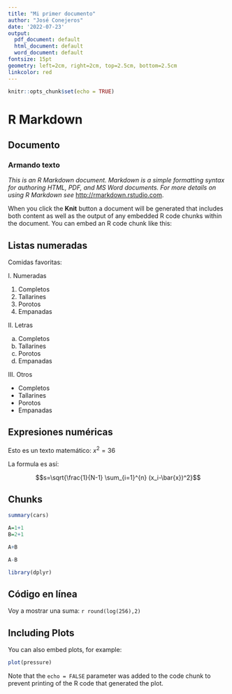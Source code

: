 ```yaml
---
title: "Mi primer documento"
author: "José Conejeros"
date: '2022-07-23'
output:
  pdf_document: default
  html_document: default
  word_document: default
fontsize: 15pt
geometry: left=2cm, right=2cm, top=2.5cm, bottom=2.5cm
linkcolor: red
---
```


```r
knitr::opts_chunk$set(echo = TRUE)
```

# R Markdown

## Documento

### Armando texto

*This is an R Markdown document. Markdown is a simple formatting syntax for authoring HTML, PDF, and MS Word documents. For more details on using R Markdown see* <http://rmarkdown.rstudio.com>.

When you click the **Knit** button a document will be generated that includes both content as well as the output of any embedded R code chunks within the document. You can embed an R code chunk like this:

## Listas numeradas

Comidas favoritas:

I. Numeradas

1.  Completos
2.  Tallarines
3.  Porotos
4.  Empanadas

II\. Letras

a.  Completos
b.  Tallarines
c.  Porotos
d.  Empanadas

III\. Otros

-   Completos
-   Tallarines
-   Porotos
-   Empanadas

## Expresiones numéricas

Esto es un texto matemático: $x^2=36$

La formula es así:

$$s=\sqrt{\frac{1}{N-1} \sum_{i=1}^{n} (x_i-\bar{x})^2}$$

## Chunks

```r
summary(cars)
```

```r
A=1+1
B=2+1

A+B

A-B
```

```r
library(dplyr)
```

## Código en línea

Voy a mostrar una suma: `r round(log(256),2)`

## Including Plots

You can also embed plots, for example:

```r
plot(pressure)
```

Note that the `echo = FALSE` parameter was added to the code chunk to prevent printing of the R code that generated the plot.
